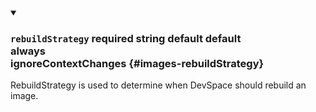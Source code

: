 
<details className="config-field" data-expandable="false" open>
<summary>

### `rebuildStrategy` <span className="config-field-required" data-required="false">required</span> <span className="config-field-type">string</span> <span className="config-field-default">default</span> <span className="config-field-enum"><span>default<br/>always<br/>ignoreContextChanges</span></span> {#images-rebuildStrategy}

RebuildStrategy is used to determine when DevSpace should rebuild an image.

</summary>



</details>
